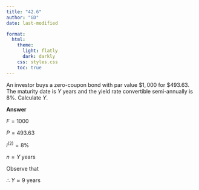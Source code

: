 ```yaml
---
title: "42.6"
author: "GD"
date: last-modified

format:
  html:
    theme:
      light: flatly
      dark: darkly
    css: styles.css
    toc: true
---
```


An investor buys a zero-coupon bond with par value $\$1,000$ for $\$493.63$. The maturity date is $Y$ years and the yield rate convertible semi-annually is $8\%$. Calculate $Y$.

**Answer**

$F = 1000$

$P = 493.63$

$i^{(2)} = 8\%$

$n = Y$ years

Observe that

\begin{align*}
P &= F \cdot \left(1+\frac{i^{(2)}}{2}\right)^{-2Y}\\
493.63 &= 1000 \cdot \left(1+\frac{8\%}{2}\right)^{-2Y}\\
Y &= 8.99995
\end{align*}

$\therefore$ $Y \approx 9$ years